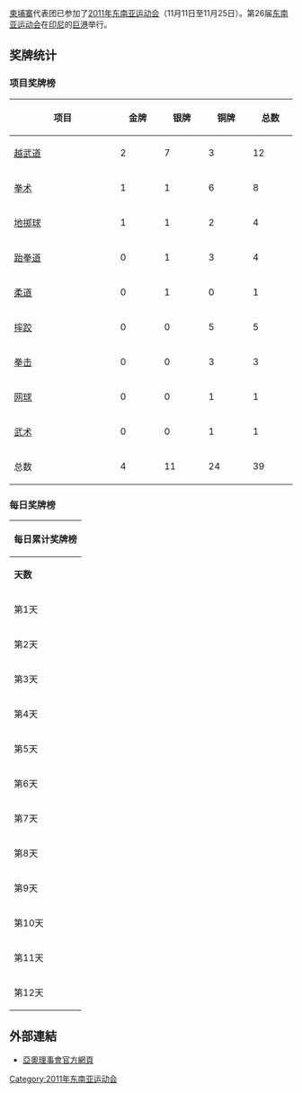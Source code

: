 {{Infobox Country Southeast Asian Games
|NOC=CAM
|games=2011年
|competitors=163
|sports=
|officials=67
|flagbearer= Svay Ratha (boxing)
|gold=4
|silver=11
|bronze=24
|total=39
|rank=9
}}

[[柬埔寨|柬埔寨]]代表团已参加了[[2011年东南亚运动会|2011年东南亚运动会]]（11月11日至11月25日）。第26届[[东南亚运动会|东南亚运动会]]在[[印尼|印尼]]的[[巨港|巨港]]举行。

== 奖牌统计 ==
===项目奖牌榜===
{| class="wikitable sortable" style="text-align:center;"
|-
! width=200|项目
|bgcolor=gold width=70|'''金牌''' 
|bgcolor=silver width=70|'''银牌''' 
|bgcolor=#cc9966 width=70|'''铜牌'''
!width=70|总数
|-
|align=left| [[2011年东南亚运动会越武道比赛|越武道]] || 2 || 7 || 3 || 12
|-
|align=left| [[2011年东南亚运动会拳术比赛|拳术]] || 1 || 1 || 6 || 8
|-
|align=left| [[2011年东南亚运动会地掷球比赛|地掷球]] || 1 || 1 || 2 || 4
|-
|align=left| [[2011年东南亚运动会跆拳道比赛|跆拳道]] || 0 || 1 || 3 || 4
|-
|align=left| [[2011年东南亚运动会柔道比赛|柔道]] || 0 || 1 || 0 || 1
|-
|align=left| [[2011年东南亚运动会摔跤比赛|摔跤]] || 0 || 0 || 5 || 5
|-
|align=left| [[2011年东南亚运动会拳击比赛|拳击]] || 0 || 0 || 3 || 3
|-
|align=left| [[2011年东南亚运动会网球比赛|网球]] || 0 || 0 || 1 || 1
|-
|align=left| [[2011年东南亚运动会武术比赛|武术]] || 0 || 0 || 1 || 1
|-
! 总数 || 4 || 11 || 24 || 39
|}

===每日奖牌榜===
{|  class="wikitable" style="font-size:100%" 
|- bgcolor="#efefef"
!colspan=10|'''每日累计奖牌榜'''
|- style="text-align:center;"
|'''天数'''
|'''日期'''
|[[Image:Gold_medal_icon.svg|Image:Gold medal icon.svg]]
|[[Image:Silver_medal_icon.svg|Image:Silver medal icon.svg]]
|[[Image:Bronze_medal_icon.svg|Image:Bronze medal icon.svg]]
|'''总计'''
|- style="text-align:center;"
|第1天
|11日
|0
|0
|0
|0
|- style="text-align:center;"
|第2天
|12日
|0
|0
|1
|1
|- style="text-align:center;"
|第3天
|13日
|0
|0
|1
|1
|- style="text-align:center;"
|第4天
|14日
|1
|3
|6
|10
|- style="text-align:center;"
|第5天
|15日
|1
|4
|2
|7
|- style="text-align:center;"
|第6天
|16日
|1
|2
|2
|5
|- style="text-align:center;"
|第7天
|17日
|0
|1
|5
|6
|- style="text-align:center;"
|第8天
|18日
|0
|0
|0
|0
|- style="text-align:center;"
|第9天
|19日
|0
|1
|6
|7
|- style="text-align:center;"
|第10天
|20日
|1
|0
|1
|2
|- style="text-align:center;"
|第11天
|21日
|0
|0
|0
|0
|- style="text-align:center;"
|第12天
|22日
|0
|0
|0
|0
|}


== 外部連結 ==
<references />
* [https://web.archive.org/web/20090303150302/http://ocasia.org/regional_games.asp 亞奧理事會官方網頁]


{{2011年东南亚运动会国家代表团}}

[[Category:2011年东南亚运动会|Category:2011年东南亚运动会]]